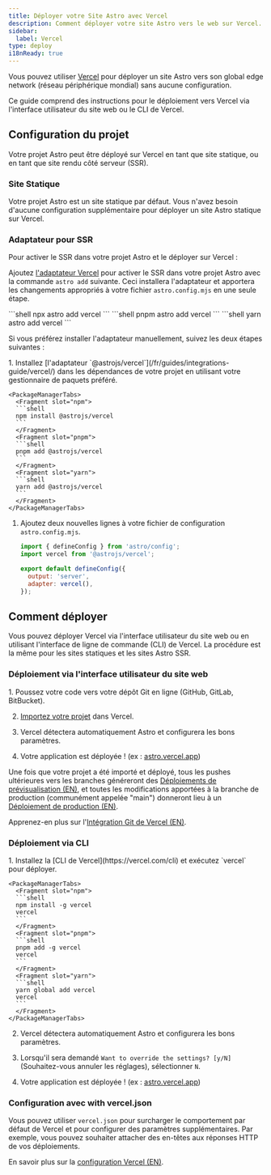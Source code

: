```yaml
---
title: Déployer votre Site Astro avec Vercel
description: Comment déployer votre site Astro vers le web sur Vercel.
sidebar:
  label: Vercel
type: deploy
i18nReady: true
---
```


Vous pouvez utiliser [Vercel](http://vercel.com/) pour déployer un site Astro vers son global edge network (réseau périphérique mondial) sans aucune configuration.

Ce guide comprend des instructions pour le déploiement vers Vercel via l'interface utilisateur du site web ou le CLI de Vercel.

## Configuration du projet

Votre projet Astro peut être déployé sur Vercel en tant que site statique, ou en tant que site rendu côté serveur (SSR).

### Site Statique

Votre projet Astro est un site statique par défaut. Vous n'avez besoin d'aucune configuration supplémentaire pour déployer un site Astro statique sur Vercel. 

### Adaptateur pour SSR

Pour activer le SSR dans votre projet Astro et le déployer sur Vercel :

Ajoutez [l'adaptateur Vercel](/fr/guides/integrations-guide/vercel/) pour activer le SSR dans votre projet Astro avec la commande `astro add` suivante. Ceci installera l'adaptateur et apportera les changements appropriés à votre fichier `astro.config.mjs` en une seule étape.

<PackageManagerTabs>
  <Fragment slot="npm">
    ```shell
    npx astro add vercel
    ```
  </Fragment>
  <Fragment slot="pnpm">
    ```shell
    pnpm astro add vercel
    ```
  </Fragment>
  <Fragment slot="yarn">
    ```shell
    yarn astro add vercel
    ```
  </Fragment>
</PackageManagerTabs>

Si vous préférez installer l'adaptateur manuellement, suivez les deux étapes suivantes :

<Steps>
1. Installez [l'adaptateur `@astrojs/vercel`](/fr/guides/integrations-guide/vercel/) dans les dépendances de votre projet en utilisant votre gestionnaire de paquets préféré.

    <PackageManagerTabs>
      <Fragment slot="npm">
      ```shell
      npm install @astrojs/vercel
      ```
      </Fragment>
      <Fragment slot="pnpm">
      ```shell
      pnpm add @astrojs/vercel
      ```
      </Fragment>
      <Fragment slot="yarn">
      ```shell
      yarn add @astrojs/vercel
      ```
      </Fragment>
    </PackageManagerTabs>

1. Ajoutez deux nouvelles lignes à votre fichier de configuration `astro.config.mjs`.

    ```js title="astro.config.mjs" ins={2, 5-6}
    import { defineConfig } from 'astro/config';
    import vercel from '@astrojs/vercel';

    export default defineConfig({
      output: 'server',
      adapter: vercel(),
    });
    ```
</Steps>

## Comment déployer

Vous pouvez déployer Vercel via l'interface utilisateur du site web ou en utilisant l'interface de ligne de commande (CLI) de Vercel. La procédure est la même pour les sites statiques et les sites Astro SSR.

### Déploiement via l'interface utilisateur du site web

<Steps>
1. Poussez votre code vers votre dépôt Git en ligne (GitHub, GitLab, BitBucket).

2. [Importez votre projet](https://vercel.com/new) dans Vercel.

3. Vercel détectera automatiquement Astro et configurera les bons paramètres.

4. Votre application est déployée ! (ex : [astro.vercel.app](https://astro.vercel.app/))
</Steps>

Une fois que votre projet a été importé et déployé, tous les pushes ultérieures vers les branches généreront des [Déploiements de prévisualisation (EN)](https://vercel.com/docs/concepts/deployments/environments#preview), et toutes les modifications apportées à la branche de production (communément appelée "main") donneront lieu à un [Déploiement de production (EN)](https://vercel.com/docs/concepts/deployments/environments#production).

<ReadMore>Apprenez-en plus sur l'[Intégration Git de Vercel (EN)](https://vercel.com/docs/concepts/git).</ReadMore>

### Déploiement via CLI

<Steps>
1. Installez la [CLI de Vercel](https://vercel.com/cli) et exécutez `vercel` pour déployer.

    <PackageManagerTabs>
      <Fragment slot="npm">
      ```shell
      npm install -g vercel
      vercel
      ```
      </Fragment>
      <Fragment slot="pnpm">
      ```shell
      pnpm add -g vercel
      vercel
      ```
      </Fragment>
      <Fragment slot="yarn">
      ```shell
      yarn global add vercel
      vercel
      ```
      </Fragment>
    </PackageManagerTabs>

2. Vercel détectera automatiquement Astro et configurera les bons paramètres.

3. Lorsqu'il sera demandé `Want to override the settings? [y/N]` (Souhaitez-vous annuler les réglages), sélectionner `N`.

4. Votre application est déployée ! (ex : [astro.vercel.app](https://astro.vercel.app/))
</Steps>

### Configuration avec with vercel.json

Vous pouvez utiliser `vercel.json` pour surcharger le comportement par défaut de Vercel et pour configurer des paramètres supplémentaires. Par exemple, vous pouvez souhaiter attacher des en-têtes aux réponses HTTP de vos déploiements. 

<ReadMore>En savoir plus sur la [configuration Vercel (EN)](https://vercel.com/docs/project-configuration).</ReadMore>
